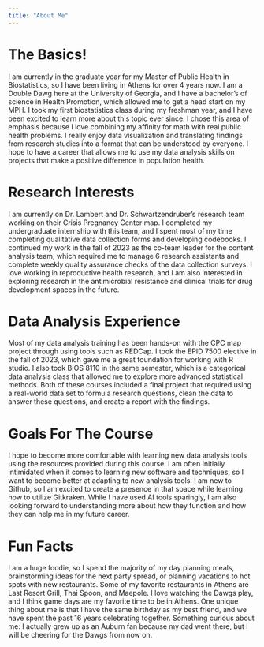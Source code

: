 ```yaml
---
title: "About Me"
---
```


# The Basics!
I am currently in the graduate year for my Master of Public Health in Biostatistics, so I have been living in Athens for over 4 years now. I am a Double Dawg here at the University of Georgia, and I have a bachelor's of science in Health Promotion, which allowed me to get a head start on my MPH. I took my first biostatistics class during my freshman year, and I have been excited to learn more about this topic ever since. I chose this area of emphasis because I love combining my affinity for math with real public health problems. I really enjoy data visualization and translating findings from research studies into a format that can be understood by everyone. I hope to have a career that allows me to use my data analysis skills on projects that make a positive difference in population health. 

# Research Interests
I am currently on Dr. Lambert and Dr. Schwartzendruber's research team working on their Crisis Pregnancy Center map. I completed my undergraduate internship with this team, and I spent most of my time completing qualitative data collection forms and developing codebooks. I continued my work in the fall of 2023 as the co-team leader for the content analysis team, which required me to manage 6 research assistants and complete weekly quality assurance checks of the data collection surveys. I love working in reproductive health research, and I am also interested in exploring research in the antimicrobial resistance and clinical trials for drug development spaces in the future. 

# Data Analysis Experience
Most of my data analysis training has been hands-on with the CPC map project through using tools such as REDCap. I took the EPID 7500 elective in the fall of 2023, which gave me a great foundation for working with R studio. I also took BIOS 8110 in the same semester, which is a categorical data analysis class that allowed me to explore more advanced statistical methods. Both of these courses included a final project that required using a real-world data set to formula research questions, clean the data to answer these questions, and create a report with the findings. 

# Goals For The Course
I hope to become more comfortable with learning new data analysis tools using the resources provided during this course. I am often initially intimidated when it comes to learning new software and techniques, so I want to become better at adapting to new analysis tools. I am new to Github, so I am excited to create a presence in that space while learning how to utilize Gitkraken. While I have used AI tools sparingly, I am also looking forward to understanding more about how they function and how they can help me in my future career. 

# Fun Facts 
I am a huge foodie, so I spend the majority of my day planning meals, brainstorming ideas for the next party spread, or planning vacations to hot spots with new restaurants. Some of my favorite restaurants in Athens are Last Resort Grill, Thai Spoon, and Maepole. I love watching the Dawgs play, and I think game days are my favorite time to be in Athens. One unique thing about me is that I have the same birthday as my best friend, and we have spent the past 16 years celebrating together. Something curious about me: I actually grew up as an Auburn fan because my dad went there, but I will be cheering for the Dawgs from now on.



